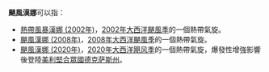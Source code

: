 '''颶風漢娜'''可以指：
*[[熱帶風暴漢娜_(2002年)|熱帶風暴漢娜 (2002年)]]，[[2002年大西洋颶風季|2002年大西洋颶風季]]的一個熱帶氣旋。
*[[颶風漢娜_(2008年)|颶風漢娜 (2008年)]]，[[2008年大西洋颶風季|2008年大西洋颶風季]]的一個熱帶氣旋。
*[[颶風漢娜_(2020年)|颶風漢娜 (2020年)]]，[[2020年大西洋飓风季|2020年大西洋飓风季]]的一個熱帶氣旋，爆發性增強影響後登陸[[美利堅合眾國|美利堅合眾國]][[德克萨斯州|德克萨斯州]]。

{{消歧義|cat=熱帶氣旋消歧義}}